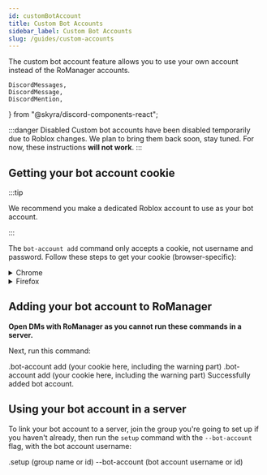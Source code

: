 ```yaml
---
id: customBotAccount
title: Custom Bot Accounts
sidebar_label: Custom Bot Accounts
slug: /guides/custom-accounts
---
```


The custom bot account feature allows you to use your own account instead of the RoManager accounts.

	DiscordMessages,
	DiscordMessage,
	DiscordMention,
} from "@skyra/discord-components-react";

:::danger Disabled
Custom bot accounts have been disabled temporarily due to Roblox changes. We plan to bring them back soon, stay tuned. For now, these instructions **will not work**.
:::

## Getting your bot account cookie

:::tip

We recommend you make a dedicated Roblox account to use as your bot account.

:::

The `bot-account add` command only accepts a cookie, not username and password. Follow these steps to get your cookie (browser-specific):

<details><summary>Chrome</summary>
<p>

1. Open an incognito window.

2. Open https://roblox.com and log in with the bot account you want to use.

3. Once logged in, click the padlock icon next to the URL, and click `Cookies`.

![](https://i.jaydensar.net/2021/08/F3e0kP4y7i8a8y.png)

4. Once this menu opens up, expand `roblox.com` => `Cookies` => `.ROBLOSECURITY`.

![](https://i.jaydensar.net/2021/08/FPk6O0J0MNhNzn.png)

5. Copy the entirety of `Content`.

![](https://i.jaydensar.net/2021/08/xG1NO7Om6xXDAw.png)

</p>
</details>

<details><summary>Firefox</summary>
<p>

1. Open an incognito window.

2. Open https://roblox.com and log in with the bot account you want to use.

3. Once logged in, right click anywhere on the page, then click `Inspect (Q)`. Then click the `Storage` tab.

![](https://i.jaydensar.net/2021/08/W5KcGckDWfBmVr.png)

4. On the sidebar, expand `Cookies` then `https://www.roblox.com`.

![](https://i.jaydensar.net/2021/08/LE67mrFNRKajEJ.png)

5. Double click on the `Value` column next to .ROBLOSECURITY, then copy it.

![](https://i.jaydensar.net/2021/08/eWcpilPKic6gV4.png)

</p>
</details>

## Adding your bot account to RoManager

**Open DMs with RoManager as you cannot run these commands in a server.**

Next, run this command:

<DiscordMessages>
	<DiscordMessage avatar="https://cdn.discordapp.com/embed/avatars/5.png">
		.bot-account add (your cookie here, including the warning part)
	</DiscordMessage>
	<DiscordMessage
		author="RoManager"
		verified={true}
		bot={true}
		avatar="https://cdn.discordapp.com/avatars/738035113815834746/9c943bdaadc550fc4d7af38c6d2bc8ba.png"
	>
		<discord-reply
			slot="reply"
			avatar="https://cdn.discordapp.com/embed/avatars/5.png"
		>
			.bot-account add (your cookie here, including the warning part)
		</discord-reply>
		Successfully added bot account.
	</DiscordMessage>
</DiscordMessages>

## Using your bot account in a server

To link your bot account to a server, join the group you're going to set up if you haven't already, then run the `setup` command with the `--bot-account` flag, with the bot account username:

<DiscordMessages>
	<DiscordMessage avatar="https://cdn.discordapp.com/embed/avatars/5.png">
		.setup (group name or id) --bot-account (bot account username or id)
	</DiscordMessage>
</DiscordMessages>
